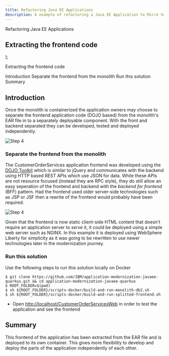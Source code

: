 ```yaml
---
title: Refactoring Java EE Applications
description: A example of refactoring a Java EE Application to Micro Services
---
```


  <span>
Refactoring Java EE Applications<br/> <h2>Extracting the frontend code</h2>
  </span>
);

<PageDescription>

Extracting the frontend code

</PageDescription>

<AnchorLinks small>
  <AnchorLink>Introduction</AnchorLink>
  <AnchorLink>Separate the frontend from the monolith</AnchorLink>
  <AnchorLink>Run this solution</AnchorLink>
  <AnchorLink>Summary</AnchorLink>
</AnchorLinks>


## Introduction
Once the monolith is containerized the application owners may choose to separate the frontend application code (DOJO based) from the monolith's EAR file in to a separately deployable component. With the front and backend separated they can be developed, tested and deployed independently.

![Step 4](images/step4.png)

### Separate the frontend from the monolith

The CustomerOrderServices application frontend was developed using the [DOJO Toolkit](https://dojotoolkit.org/) which is similar to jQuery and communicates with the backend using HTTP based REST APIs which use JSON for data. While these APIs are not resource focused (instead they are RPC style), they do still allow an easy seperation of the frontend and backend with the *backend for frontend* (BFF) pattern. Had the frontend used older server-side technologies such as JSP or JSF then a rewrite of the frontend would probably have been required.

![Step 4](images/frontend.png)

Given that the frontend is now static client-side HTML content that doesn't require an application server to *serve* it, it could be deployed using a simple web server such as NGINX. In this example it is deployed using WebSphere Liberty for simplicity as it was going to be rewritten to use newer technologies later in the modernization journey.

### Run this solution
Use the following steps to run this solution locally on Docker

```
$ git clone https://github.com/IBM/application-modernization-javaee-quarkus.git && cd application-modernization-javaee-quarkus
$ ROOT_FOLDER=$(pwd)
$ sh ${ROOT_FOLDER}/scripts-docker/build-and-run-monolith-db2.sh
$ sh ${ROOT_FOLDER}/scripts-docker/build-and-run-splitted-frontend.sh
```

- Open [http://localhost/CustomerOrderServicesWeb](http://localhost/CustomerOrderServicesWeb) in order to test the application and see the frontend

## Summary
This frontend of the application has been extracted from the EAR file and is deployed to its own container. This gives more flexibility to develop and deploy the parts of the application independently of each other.
